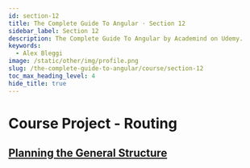 ```yaml
---
id: section-12
title: The Complete Guide To Angular · Section 12
sidebar_label: Section 12
description: The Complete Guide To Angular by Academind on Udemy.
keywords:
  - Alex Bleggi
image: /static/other/img/profile.png
slug: /the-complete-guide-to-angular/course/section-12
toc_max_heading_level: 4
hide_title: true
---
```



# Course Project - Routing

## [Planning the General Structure](https://www.udemy.com/course/the-complete-guide-to-angular-2/learn/lecture/6656374#questions)
